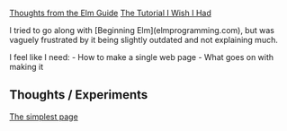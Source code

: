 [[Thoughts from the Elm Guide]]
[[The Tutorial I Wish I Had]]

I tried to go along with [Beginning Elm](elmprogramming.com), but was vaguely frustrated by it being slightly outdated and not explaining much.

I feel like I need:
- How to make a single web page
- What goes on with making it

== Thoughts / Experiments ==
[[The simplest page]]


